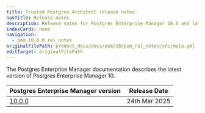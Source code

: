 ```yaml
---
title: Trusted Postgres Architect release notes
navTitle: Release notes
description: Release notes for Postgres Enterprise Manager 10.0 and later
indexCards: none
navigation:
  - pem_10.0.0_rel_notes
originalFilePath: product_docs/docs/pem/10/pem_rel_notes/src/meta.yml
editTarget: originalFilePath
---
```



The Postgres Enterprise Manager documentation describes the latest version of Postgres Enterprise Manager 10.


| Postgres Enterprise Manager version | Release Date |
|---|---|
| [10.0.0](./pem_10.0.0_rel_notes) | 24th Mar 2025 |
